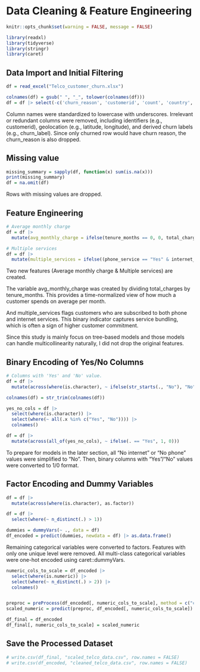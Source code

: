 # Data Cleaning & Feature Engineering

```r
knitr::opts_chunk$set(warning = FALSE, message = FALSE)
```

```r
library(readxl)
library(tidyverse)
library(stringr)
library(caret)

```

## Data Import and Initial Filtering

```r
df = read_excel("Telco_customer_churn.xlsx")
```

```r
colnames(df) = gsub(" ", "_", tolower(colnames(df)))
df = df |> select(-c('churn_reason', 'customerid', 'count', 'country', 'city', 'zip_code', 'lat_long', 'latitude', 'longitude', 'churn_label', 'churn_score'))
```

Column names were standardized to lowercase with underscores. Irrelevant or redundant columns were removed, including identifiers (e.g., customerid), geolocation (e.g., latitude, longitude), and derived churn labels (e.g., churn_label). Since only churned row would have churn reason, the churn_reason is also dropped.

## Missing value

```r

missing_summary = sapply(df, function(x) sum(is.na(x)))
print(missing_summary)
df = na.omit(df)
```

Rows with missing values are dropped.

## Feature Engineering

```r
# Average monthly charge
df = df |>
  mutate(avg_monthly_charge = ifelse(tenure_months == 0, 0, total_charges / tenure_months))

# Multiple services
df = df |>
  mutate(multiple_services = ifelse((phone_service == "Yes" & internet_service != "No"), 1, 0))
```

Two new features (Average monthly charge & Multiple services) are created.

The variable avg_monthly_charge was created by dividing total_charges by tenure_months. This provides a time-normalized view of how much a customer spends on average per month.

And multiple_services flags customers who are subscribed to both phone and internet services. This binary indicator captures service bundling, which is often a sign of higher customer commitment.

Since this study is mainly focus on tree-based models and those models can handle multicollinearity naturally, I did not drop the original features.

## Binary Encoding of Yes/No Columns

```r
# Columns with 'Yes' and 'No' value.
df = df |>
  mutate(across(where(is.character), ~ ifelse(str_starts(., "No"), "No", .)))

colnames(df) = str_trim(colnames(df))

yes_no_cols = df |>
  select(where(is.character)) |>
  select(where(~ all(.x %in% c("Yes", "No")))) |>
  colnames()

df = df |>
  mutate(across(all_of(yes_no_cols), ~ ifelse(. == "Yes", 1, 0)))
```

To prepare for models in the later section, all "No internet" or "No phone" values were simplified to "No". Then, binary columns with "Yes"/"No" values were converted to 1/0 format.

## Factor Encoding and Dummy Variables

```r
df = df |>
  mutate(across(where(is.character), as.factor))

df = df |>
  select(where(~ n_distinct(.) > 1))

dummies = dummyVars(~ ., data = df)
df_encoded = predict(dummies, newdata = df) |> as.data.frame()

```

Remaining categorical variables were converted to factors. Features with only one unique level were removed. All multi-class categorical variables were one-hot encoded using caret::dummyVars.

```r
numeric_cols_to_scale = df_encoded |>
  select(where(is.numeric)) |>
  select(where(~ n_distinct(.) > 2)) |>
  colnames()


preproc = preProcess(df_encoded[, numeric_cols_to_scale], method = c("center", "scale"))
scaled_numeric = predict(preproc, df_encoded[, numeric_cols_to_scale])

df_final = df_encoded
df_final[, numeric_cols_to_scale] = scaled_numeric
```

## Save the Processed Dataset

```r
# write.csv(df_final, "scaled_telco_data.csv", row.names = FALSE)
# write.csv(df_encoded, "cleaned_telco_data.csv", row.names = FALSE)
```

